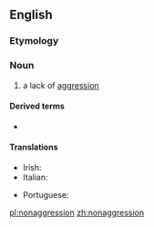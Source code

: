 ==English==

===Etymology===
{{prefix|non|aggression|lang=en}}

===Noun===
{{en-noun|-|s}}

# a lack of [[aggression]]

====Derived terms====
* {{l|en|non-aggression pact}}

====Translations====
{{trans-top|a lack of aggression}}
* Irish: {{t|ga|neamhionsaitheacht|f}}
* Italian: {{t|it|non belligeranza|f}}
{{trans-mid}}
* Portuguese: {{t|pt|[[não]]-[[agressão]]|f}}
{{trans-bottom}}

[[pl:nonaggression]]
[[zh:nonaggression]]